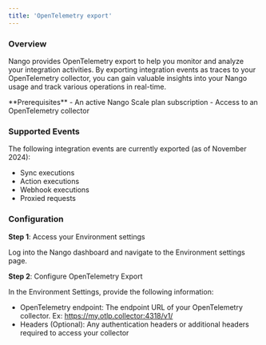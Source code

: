 ```yaml
---
title: 'OpenTelemetry export'
---
```


### Overview

Nango provides OpenTelemetry export to help you monitor and analyze your integration activities. By exporting integration events as traces to your OpenTelemetry collector, you can gain valuable insights into your Nango usage and track various operations in real-time.

<Info>
**Prerequisites**
- An active Nango Scale plan subscription
- Access to an OpenTelemetry collector
</Info>

### Supported Events
The following integration events are currently exported (as of November 2024):
- Sync executions
- Action executions
- Webhook executions
- Proxied requests

### Configuration

**Step 1**: Access your Environment settings

Log into the Nango dashboard and navigate to the Environment settings page.

**Step 2**: Configure OpenTelemetry Export

In the Environment Settings, provide the following information:
- OpenTelemetry endpoint: The endpoint URL of your OpenTelemetry collector. Ex: https://my.otlp.collector:4318/v1/
- Headers (Optional): Any authentication headers or additional headers required to access your collector
